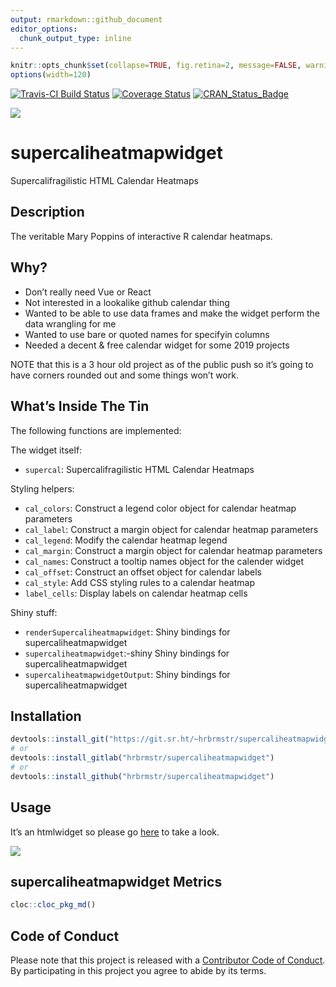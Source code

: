 ```yaml
---
output: rmarkdown::github_document
editor_options: 
  chunk_output_type: inline
---
```

```r
knitr::opts_chunk$set(collapse=TRUE, fig.retina=2, message=FALSE, warning=FALSE)
options(width=120)
```

[![Travis-CI Build Status](https://travis-ci.org/hrbrmstr/supercaliheatmapwidget.svg?branch=master)](https://travis-ci.org/hrbrmstr/supercaliheatmapwidget) 
[![Coverage Status](https://codecov.io/gh/hrbrmstr/supercaliheatmapwidget/branch/master/graph/badge.svg)](https://codecov.io/gh/hrbrmstr/supercaliheatmapwidget)
[![CRAN_Status_Badge](http://www.r-pkg.org/badges/version/supercaliheatmapwidget)](https://cran.r-project.org/package=supercaliheatmapwidget)

![](man/figures/supercal-01.png)

# supercaliheatmapwidget

Supercalifragilistic HTML Calendar Heatmaps

## Description

The veritable Mary Poppins of interactive R calendar heatmaps.

## Why?

- Don't really need Vue or React
- Not interested in a lookalike github calendar thing
- Wanted to be able to use data frames and make the widget perform the data wrangling for me
- Wanted to use bare or quoted names for specifyin columns
- Needed a decent & free calendar widget for some 2019 projects

NOTE that this is a 3 hour old project as of the public push so it's going to have
corners rounded out and some things won't work.

## What's Inside The Tin

The following functions are implemented:

The widget itself:

- `supercal`:	Supercalifragilistic HTML Calendar Heatmaps

Styling helpers:

- `cal_colors`:	Construct a legend color object for calendar heatmap parameters
- `cal_label`:	Construct a margin object for calendar heatmap parameters
- `cal_legend`:	Modify the calendar heatmap legend
- `cal_margin`:	Construct a margin object for calendar heatmap parameters
- `cal_names`:	Construct a tooltip names object for the calender widget
- `cal_offset`:	Construct an offset object for calendar labels
- `cal_style`:	Add CSS styling rules to a calendar heatmap
- `label_cells`:	Display labels on calendar heatmap cells

Shiny stuff:

- `renderSupercaliheatmapwidget`:	Shiny bindings for supercaliheatmapwidget
- `supercaliheatmapwidget`:-shiny	Shiny bindings for supercaliheatmapwidget
- `supercaliheatmapwidgetOutput`:	Shiny bindings for supercaliheatmapwidget

## Installation

```r
devtools::install_git("https://git.sr.ht/~hrbrmstr/supercaliheatmapwidget")
# or 
devtools::install_gitlab("hrbrmstr/supercaliheatmapwidget")
# or
devtools::install_github("hrbrmstr/supercaliheatmapwidget")
```

## Usage

It's an htmlwidget so please go [here](https://rud.is/dl/supercaliheatmapwidget.html) to take a look.

![](man/figures/supercal-02.png)

## supercaliheatmapwidget Metrics

```r
cloc::cloc_pkg_md()
```

## Code of Conduct

Please note that this project is released with a [Contributor Code of Conduct](CONDUCT.md). 
By participating in this project you agree to abide by its terms.
